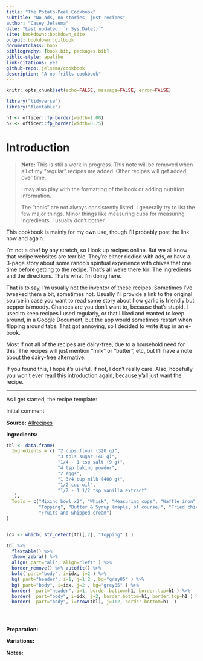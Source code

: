 ```yaml
--- 
title: "The Potato-Peel Cookbook"
subtitle: "No ads, no stories, just recipes"
author: "Casey Jelsema"
date: "Last updated: `r Sys.Date()`"
site: bookdown::bookdown_site
output: bookdown::gitbook
documentclass: book
bibliography: [book.bib, packages.bib]
biblio-style: apalike
link-citations: yes
github-repo: jelsema/cookbook
description: "A no-frills cookbook"
---
```



```r

knitr::opts_chunk$set(echo=FALSE, message=FALSE, error=FALSE)

library("tidyverse")
library("flextable")

h1 <- officer::fp_border(width=1.00)
h2 <- officer::fp_border(width=0.75)

```




# Introduction {#intro}

> **Note:** This is still a work in progress. This note will be removed when all of my "regular" recipes are added. Other recipes will get added over time.
> 
> I may also play with the formatting of the book or adding nutrition information.
> 
> The "tools" are not always consistently listed. I generally try to list the few major things. Minor things like measuring cups for measuring ingredients, I usually don't bother.


This cookbook is mainly for my own use, though I'll probably post the link now and again. 

I'm not a chef by any stretch, so I look up recipes online. But we all know that recipe websites are terrible. They're either riddled with ads, or have a 3-page story about some rando's spiritual experience with chives that one time before getting to the recipe. That's all we're there for: The ingredients and the directions. That's what I'm doing here.

That is to say, I'm usually not the inventor of these recipes. Sometimes I've tweaked them a bit, sometimes not. Usually I'll provide a link to the original source in case you want to read some story about how garlic is friendly but pepper is moody. Chances are you don't want to, because that's stupid. I used to keep recipes I used regularly, or that I liked and wanted to keep around, in a Google Document, but the app would sometimes restart when flipping around tabs. That got annoying, so I decided to write it up in an e-book.

Most if not all of the recipes are dairy-free, due to a household need for this. The recipes will just mention "milk" or "butter", etc, but I'll have a note about the dairy-free alternative.

If you found this, I hope it's useful. If not, I don't really care. Also, hopefully you won't ever read this introduction again, because y'all just want the recipe.






------------------------------------------------------------

As I get started, the recipe template:




<!----------------------------------------------------------------------

                      NEXT RECIPE

----------------------------------------------------------------------->



Initial comment

**Source:** [Allrecipes](https://allrecipes.com/recipe/22180/waffles-i/amp/)


**Ingredients:**


```r

tbl <- data.frame(
  Ingredients = c( "2 cups flour (320 g)", 
                   "3 tbls sugar (40 g)",
                   "1/4 - 1 tsp salt (9 g)",
                   "4 tsp baking powder",
                   "2 eggs",
                   "1 3/4 cup milk (400 g)",
                   "1/2 cup oil",
                   "1/2 - 1 1/2 tsp vanilla extract"
   ),
  Tools = c("Mixing bowl x2", "Whisk", "Measuring cups", "Waffle iron",
            "Topping", "Butter & Syrup (maple, of course)", "Fried chicken",
            "Fruits and whipped cream")
)


idx <- which( str_detect(tbl[,2], "Topping" ) )

tbl %>%
  flextable() %>%
  theme_zebra() %>%
  align( part="all", align="left" ) %>%
  border_remove() %>% autofit() %>%
  bold( part="body", i=idx, j=2 ) %>%
  bg( part="header", i=1, j=1:2 , bg="grey85" ) %>%
  bg( part="body", i=idx, j=2 , bg="grey85" ) %>%
  border(  part="header", i=1, border.bottom=h1, border.top=h1 ) %>%
  border(  part="body", i=idx, j=2, border.bottom=h1, border.top=h1 ) %>%
  border(  part="body", i=nrow(tbl), j=1:2, border.bottom=h1  )





```


**Preparation:**



**Variations:**



**Notes:**














